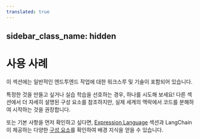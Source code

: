 ```yaml
---
translated: true
---
```


sidebar_class_name: hidden
---

# 사용 사례

이 섹션에는 일반적인 엔드투엔드 작업에 대한 워크스루 및 기술이 포함되어 있습니다.

특정한 것을 만들고 싶거나 실습 학습을 선호하는 경우, 하나를 시도해 보세요!
다른 섹션에서 더 자세히 설명된 구성 요소를 참조하지만, 실제 세계의 맥락에서 코드를 분해하여 시작하는 것을 권장합니다.

또는 기본 사항을 먼저 확인하고 싶다면, [Expression Language](/docs/expression_language/get_started) 섹션과
LangChain이 제공하는 다양한 [구성 요소](/docs/modules)를 확인하여 배경 지식을 얻을 수 있습니다.


<DocCardList />